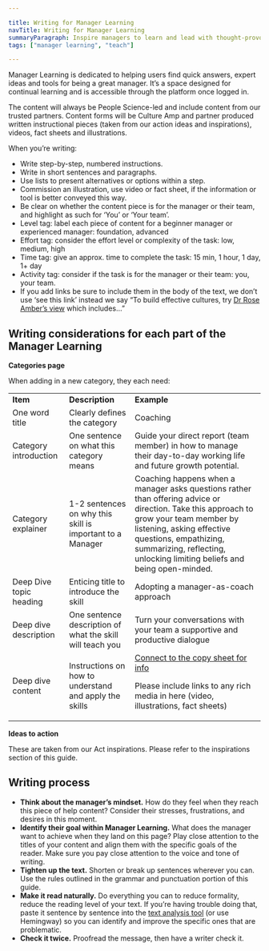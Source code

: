 ```yaml
---

title: Writing for Manager Learning
navTitle: Writing for Manager Learning
summaryParagraph: Inspire managers to learn and lead with thought-provoking content
tags: ["manager learning", "teach"]

---
```



Manager Learning is dedicated to helping users find quick answers, expert ideas and tools for being a great manager. It’s a space designed for continual learning and is accessible through the platform once logged in. 

The content will always be People Science-led and include content from our trusted partners. Content forms will be Culture Amp and partner produced written instructional pieces (taken from our action ideas and inspirations), videos, fact sheets and illustrations. 

When you’re writing:



*   Write step-by-step, numbered instructions.
*   Write in short sentences and paragraphs.
*   Use lists to present alternatives or options within a step.
*   Commission an illustration, use video or fact sheet, if the information or tool is better conveyed this way. 
*   Be clear on whether the content piece is for the manager or their team, and highlight as such for ‘You’ or ‘Your team’.
*   Level tag: label each piece of content for a beginner manager or experienced manager: foundation, advanced
*   Effort tag: consider the effort level or complexity of the task: low, medium, high
*   Time tag: give an approx. time to complete the task: 15 min, 1 hour, 1 day, 1+ day
*   Activity tag: consider if the task is for the manager or their team: you, your team.
*   If you add links be sure to include them in the body of the text, we don’t use ‘see this link’ instead we say “To build effective cultures, try <span style="text-decoration:underline;">Dr Rose Amber’s view</span> which includes…”


## **Writing considerations for each part of the Manager Learning**

**Categories page**

When adding in a new category, they each need: 


<table>
  <tr>
   <td><strong>Item</strong>
   </td>
   <td><strong>Description</strong>
   </td>
   <td><strong>Example</strong>
   </td>
  </tr>
  <tr>
   <td>One word title
   </td>
   <td>Clearly defines the category
   </td>
   <td>Coaching
   </td>
  </tr>
  <tr>
   <td>Category introduction
   </td>
   <td>One sentence on what this category means
   </td>
   <td>Guide your direct report (team member) in how to manage their day-to-day working life and future growth potential.
   </td>
  </tr>
  <tr>
   <td>Category explainer
   </td>
   <td>1-2 sentences on why this skill is important to a Manager
   </td>
   <td>Coaching happens when a manager asks questions rather than offering advice or direction. Take this approach to grow your team member by listening, asking effective questions, empathizing, summarizing, reflecting, unlocking limiting beliefs and being open-minded.
   </td>
  </tr>
  <tr>
   <td>Deep Dive topic heading
   </td>
   <td>Enticing title to introduce the skill
   </td>
   <td>Adopting a manager-as-coach approach
   </td>
  </tr>
  <tr>
   <td>Deep dive description
   </td>
   <td>One sentence description of what the skill will teach you
   </td>
   <td>Turn your conversations with your team a supportive and productive dialogue
   </td>
  </tr>
  <tr>
   <td>Deep dive content
   </td>
   <td>Instructions on how to understand and apply the skills
   </td>
   <td><a href="https://docs.google.com/spreadsheets/d/1dTBsJ1dvOIsH59vdLkIkiPjxDZYVdOlrXrFL_4KyYQ0/edit#gid=1375942936">Connect to the copy sheet for info </a>
<p>
Please include links to any rich media in here (video, illustrations, fact sheets)
   </td>
  </tr>
</table>


**Ideas to action**

These are taken from our Act inspirations. Please refer to the inspirations section of this guide.


## **Writing process**



*   **Think about the manager’s mindset.** How do they feel when they reach this piece of help content? Consider their stresses, frustrations, and desires in this moment.
*   **Identify their goal within Manager Learning.** What does the manager want to achieve when they land on this page? Play close attention to the titles of your content and align them with the specific goals of the reader. Make sure you pay close attention to the voice and tone of writing.
*   **Tighten up the text.** Shorten or break up sentences wherever you can. Use the rules outlined in the grammar and punctuation portion of this guide.
*   **Make it read naturally.** Do everything you can to reduce formality, reduce the reading level of your text. If you’re having trouble doing that, paste it sentence by sentence into the [text analysis tool](https://www.webpagefx.com/tools/read-able/) (or use Hemingway) so you can identify and improve the specific ones that are problematic.
*   **Check it twice.** Proofread the message, then have a writer check it.
